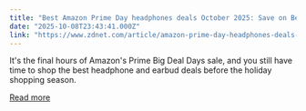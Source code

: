 ```yaml
---
title: "Best Amazon Prime Day headphones deals October 2025: Save on Beats, AirPods, Sony, Bose, and more"
date: "2025-10-08T23:43:41.000Z"
link: "https://www.zdnet.com/article/amazon-prime-day-headphones-deals-10-8-2025/"
---
```


It's the final hours of Amazon's Prime Big Deal Days sale, and you still have time to shop the best headphone and earbud deals before the holiday shopping season.

[Read more](https://www.zdnet.com/article/amazon-prime-day-headphones-deals-10-8-2025/)
